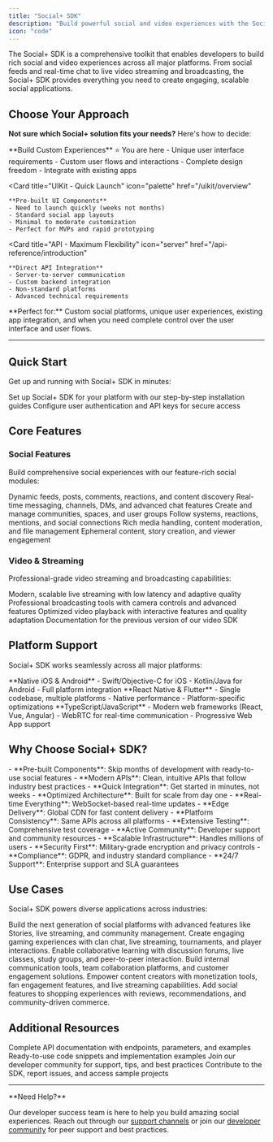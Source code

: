 ```yaml
---
title: "Social+ SDK"
description: "Build powerful social and video experiences with the Social+ SDK - the complete toolkit for modern social applications"
icon: "code"
---
```


The Social+ SDK is a comprehensive toolkit that enables developers to build rich social and video experiences across all major platforms. From social feeds and real-time chat to live video streaming and broadcasting, the Social+ SDK provides everything you need to create engaging, scalable social applications.

## Choose Your Approach

**Not sure which Social+ solution fits your needs?** Here's how to decide:

<CardGroup cols={3}>
  <Card
    title="SDK - Custom Control"
    icon="code"
    href="/social-plus-sdk/getting-started/overview"
  >
    **Build Custom Experiences** ⭐ You are here
    - Unique user interface requirements
    - Custom user flows and interactions
    - Complete design freedom
    - Integrate with existing apps
  </Card>

  <Card
    title="UIKit - Quick Launch"
    icon="palette"
    href="/uikit/overview"
  >
    **Pre-built UI Components**
    - Need to launch quickly (weeks not months)
    - Standard social app layouts
    - Minimal to moderate customization
    - Perfect for MVPs and rapid prototyping
  </Card>

  <Card
    title="API - Maximum Flexibility"
    icon="server"
    href="/api-reference/introduction"
  >
    **Direct API Integration**
    - Server-to-server communication
    - Custom backend integration
    - Non-standard platforms
    - Advanced technical requirements
  </Card>
</CardGroup>

<Info>
**Perfect for:** Custom social platforms, unique user experiences, existing app integration, and when you need complete control over the user interface and user flows.
</Info>

---

## Quick Start

Get up and running with Social+ SDK in minutes:

<CardGroup cols={2}>
  <Card
    title="Install the SDK"
    icon="download"
    href="/social-plus-sdk/getting-started/overview"
  >
    Set up Social+ SDK for your platform with our step-by-step installation guides
  </Card>
  <Card
    title="Authentication"
    icon="key"
    href="/social-plus-sdk/getting-started/authentication"
  >
    Configure user authentication and API keys for secure access
  </Card>
</CardGroup>

## Core Features

### Social Features
Build comprehensive social experiences with our feature-rich social modules:

<CardGroup cols={3}>
  <Card
    title="Social Feed"
    icon="newspaper"
    href="/social-plus-sdk/social/feed"
  >
    Dynamic feeds, posts, comments, reactions, and content discovery
  </Card>
   <Card
    title="Chat & Messaging"
    icon="messages"
    href="/social-plus-sdk/chat/overview"
  >
    Real-time messaging, channels, DMs, and advanced chat features
  </Card>
  <Card
    title="Communities"
    icon="users"
    href="/social-plus-sdk/social/communities"
  >
    Create and manage communities, spaces, and user groups
  </Card>
</CardGroup>

<CardGroup cols={3}>
  <Card
    title="User Interactions"
    icon="heart"
    href="/social-plus-sdk/social/user-interactions"
  >
    Follow systems, reactions, mentions, and social connections
  </Card>
  <Card
    title="Content Management"
    icon="folder"
    href="/social-plus-sdk/social/content-management"
  >
    Rich media handling, content moderation, and file management
  </Card>
  <Card
    title="Stories"
    icon="image"
    href="/social-plus-sdk/social/stories"
  >
    Ephemeral content, story creation, and viewer engagement
  </Card>
</CardGroup>

### Video & Streaming
Professional-grade video streaming and broadcasting capabilities:

<CardGroup cols={2}>
  <Card
    title="Live Video Streaming"
    icon="video"
    href="/social-plus-sdk/video-new/overview"
  >
    Modern, scalable live streaming with low latency and adaptive quality
  </Card>
  <Card
    title="Video Broadcasting"
    icon="broadcast-tower"
    href="/social-plus-sdk/video-new/broadcasting/overview"
  >
    Professional broadcasting tools with camera controls and advanced features
  </Card>
</CardGroup>

<CardGroup cols={2}>
  <Card
    title="Video Playback"
    icon="play"
    href="/social-plus-sdk/video-new/playback/overview"
  >
    Optimized video playback with interactive features and quality adaptation
  </Card>
  <Card
    title="Legacy Video SDK"
    icon="archive"
    href="/social-plus-sdk/video/README"
  >
    Documentation for the previous version of our video SDK
  </Card>
</CardGroup>

## Platform Support

Social+ SDK works seamlessly across all major platforms:

<CardGroup cols={2}>
  <Card
    title="Mobile Development"
    icon="mobile"
  >
    **Native iOS & Android**
    - Swift/Objective-C for iOS
    - Kotlin/Java for Android
    - Full platform integration
  </Card>
  <Card
    title="Cross-Platform"
    icon="layer-group"
  >
    **React Native & Flutter**
    - Single codebase, multiple platforms
    - Native performance
    - Platform-specific optimizations
  </Card>
</CardGroup>

<CardGroup cols={1}>
  <Card
    title="Web Development"
    icon="globe"
  >
    **TypeScript/JavaScript**
    - Modern web frameworks (React, Vue, Angular)
    - WebRTC for real-time communication
    - Progressive Web App support
  </Card>
</CardGroup>

## Why Choose Social+ SDK?

<AccordionGroup>
  <Accordion title="Fast Development" icon="rocket">
    - **Pre-built Components**: Skip months of development with ready-to-use social features
    - **Modern APIs**: Clean, intuitive APIs that follow industry best practices
    - **Quick Integration**: Get started in minutes, not weeks
  </Accordion>

  <Accordion title="High Performance" icon="bolt">
    - **Optimized Architecture**: Built for scale from day one
    - **Real-time Everything**: WebSocket-based real-time updates
    - **Edge Delivery**: Global CDN for fast content delivery
  </Accordion>

  <Accordion title="Developer Experience" icon="code">
    - **Platform Consistency**: Same APIs across all platforms
    - **Extensive Testing**: Comprehensive test coverage
    - **Active Community**: Developer support and community resources
  </Accordion>

  <Accordion title="Enterprise Ready" icon="building">
    - **Scalable Infrastructure**: Handles millions of users
    - **Security First**: Military-grade encryption and privacy controls
    - **Compliance**: GDPR, and industry standard compliance
    - **24/7 Support**: Enterprise support and SLA guarantees
  </Accordion>
</AccordionGroup>

## Use Cases

Social+ SDK powers diverse applications across industries:

<CardGroup cols={2}>
  <Card title="Social Media Apps" icon="share-nodes">
    Build the next generation of social platforms with advanced features like Stories, live streaming, and community management.
  </Card>
  <Card title="Gaming Communities" icon="gamepad">
    Create engaging gaming experiences with clan chat, live streaming, tournaments, and player interactions.
  </Card>
  <Card title="Educational Platforms" icon="graduation-cap">
    Enable collaborative learning with discussion forums, live classes, study groups, and peer-to-peer interaction.
  </Card>
  <Card title="Business Communication" icon="briefcase">
    Build internal communication tools, team collaboration platforms, and customer engagement solutions.
  </Card>
  <Card title="Creator Economy" icon="star">
    Empower content creators with monetization tools, fan engagement features, and live streaming capabilities.
  </Card>
  <Card title="E-commerce Social" icon="cart-shopping">
    Add social features to shopping experiences with reviews, recommendations, and community-driven commerce.
  </Card>
</CardGroup>


## Additional Resources

<CardGroup cols={2}>
  <Card
    title="API Reference"
    icon="book"
    href="/api-reference/introduction"
  >
    Complete API documentation with endpoints, parameters, and examples
  </Card>
  <Card
    title="Code Examples"
    icon="code"
    href="/snippets/snippet-intro"
  >
    Ready-to-use code snippets and implementation examples
  </Card>
</CardGroup>

<CardGroup cols={2}>
  <Card
    title="Community Support"
    icon="users"
    href="https://community.socialplus.com"
  >
    Join our developer community for support, tips, and best practices
  </Card>
  <Card
    title="GitHub Repository"
    icon="github"
    href="https://github.com/socialplus/sdk"
  >
    Contribute to the SDK, report issues, and access sample projects
  </Card>
</CardGroup>

---

<Note>
**Need Help?** 

Our developer success team is here to help you build amazing social experiences. Reach out through our [support channels](https://support.socialplus.com) or join our [developer community](https://community.socialplus.com) for peer support and best practices.
</Note>
